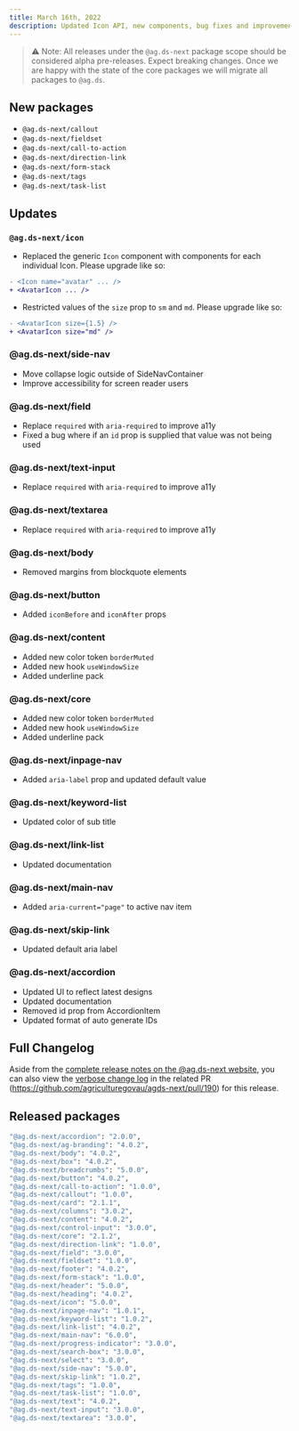 ```yaml
---
title: March 16th, 2022
description: Updated Icon API, new components, bug fixes and improvements.
---
```


> ⚠️ Note: All releases under the `@ag.ds-next` package scope should be considered alpha pre-releases. Expect breaking changes. Once we are happy with the state of the core packages we will migrate all packages to `@ag.ds`.

## New packages

- `@ag.ds-next/callout`
- `@ag.ds-next/fieldset`
- `@ag.ds-next/call-to-action`
- `@ag.ds-next/direction-link`
- `@ag.ds-next/form-stack`
- `@ag.ds-next/tags`
- `@ag.ds-next/task-list`

## Updates

### `@ag.ds-next/icon`

- Replaced the generic `Icon` component with components for each individual Icon. Please upgrade like so:

```diff
- <Icon name="avatar" ... />
+ <AvatarIcon ... />
```

- Restricted values of the `size` prop to `sm` and `md`. Please upgrade like so:

```diff
- <AvatarIcon size={1.5} />
+ <AvatarIcon size="md" />
```

### @ag.ds-next/side-nav

- Move collapse logic outside of SideNavContainer
- Improve accessibility for screen reader users

### @ag.ds-next/field

- Replace `required` with `aria-required` to improve a11y
- Fixed a bug where if an `id` prop is supplied that value was not being used

### @ag.ds-next/text-input

- Replace `required` with `aria-required` to improve a11y

### @ag.ds-next/textarea

- Replace `required` with `aria-required` to improve a11y

### @ag.ds-next/body

- Removed margins from blockquote elements

### @ag.ds-next/button

- Added `iconBefore` and `iconAfter` props

### @ag.ds-next/content

- Added new color token `borderMuted`
- Added new hook `useWindowSize`
- Added underline pack

### @ag.ds-next/core

- Added new color token `borderMuted`
- Added new hook `useWindowSize`
- Added underline pack

### @ag.ds-next/inpage-nav

- Added `aria-label` prop and updated default value

### @ag.ds-next/keyword-list

- Updated color of sub title

### @ag.ds-next/link-list

- Updated documentation

### @ag.ds-next/main-nav

- Added `aria-current="page"` to active nav item

### @ag.ds-next/skip-link

- Updated default aria label

### @ag.ds-next/accordion

- Updated UI to reflect latest designs
- Updated documentation
- Removed id prop from AccordionItem
- Updated format of auto generate IDs

## Full Changelog

Aside from the [complete release notes on the @ag.ds-next website](https://design-system.agriculture.gov.au/updates/2022-03-16), you can also view the [verbose change log](https://github.com/agriculturegovau/agds-next/pull/190) in the related PR (https://github.com/agriculturegovau/agds-next/pull/190) for this release.

## Released packages

```sh
"@ag.ds-next/accordion": "2.0.0",
"@ag.ds-next/ag-branding": "4.0.2",
"@ag.ds-next/body": "4.0.2",
"@ag.ds-next/box": "4.0.2",
"@ag.ds-next/breadcrumbs": "5.0.0",
"@ag.ds-next/button": "4.0.2",
"@ag.ds-next/call-to-action": "1.0.0",
"@ag.ds-next/callout": "1.0.0",
"@ag.ds-next/card": "2.1.1",
"@ag.ds-next/columns": "3.0.2",
"@ag.ds-next/content": "4.0.2",
"@ag.ds-next/control-input": "3.0.0",
"@ag.ds-next/core": "2.1.2",
"@ag.ds-next/direction-link": "1.0.0",
"@ag.ds-next/field": "3.0.0",
"@ag.ds-next/fieldset": "1.0.0",
"@ag.ds-next/footer": "4.0.2",
"@ag.ds-next/form-stack": "1.0.0",
"@ag.ds-next/header": "5.0.0",
"@ag.ds-next/heading": "4.0.2",
"@ag.ds-next/icon": "5.0.0",
"@ag.ds-next/inpage-nav": "1.0.1",
"@ag.ds-next/keyword-list": "1.0.2",
"@ag.ds-next/link-list": "4.0.2",
"@ag.ds-next/main-nav": "6.0.0",
"@ag.ds-next/progress-indicator": "3.0.0",
"@ag.ds-next/search-box": "3.0.0",
"@ag.ds-next/select": "3.0.0",
"@ag.ds-next/side-nav": "5.0.0",
"@ag.ds-next/skip-link": "1.0.2",
"@ag.ds-next/tags": "1.0.0",
"@ag.ds-next/task-list": "1.0.0",
"@ag.ds-next/text": "4.0.2",
"@ag.ds-next/text-input": "3.0.0",
"@ag.ds-next/textarea": "3.0.0",
```
